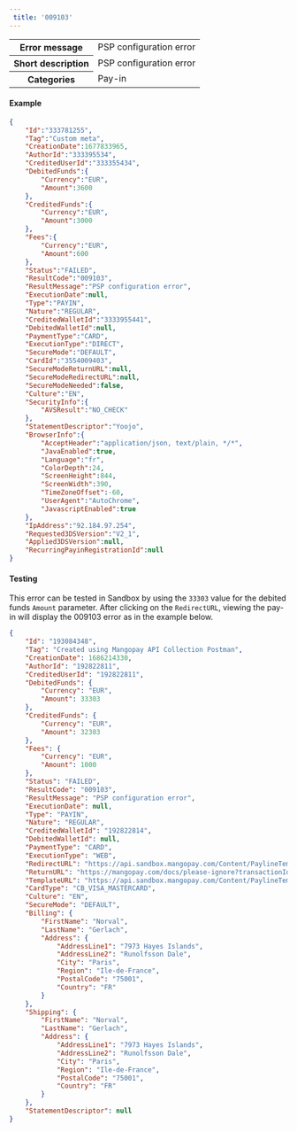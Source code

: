 ---  
 title: '009103'  
---  
  
<table>
    <tbody>
        <tr>
            <th><strong>Error message</strong></th>
            <td>PSP configuration error</td>
        </tr>
        <tr>
            <th><strong>Short description</strong></th>
            <td>PSP configuration error</td>
        </tr>
        <tr>
            <th><strong>Categories</strong></th>
            <td>  
<div class="label">Pay-in</div>
</td>
        </tr>
    </tbody>
</table>  

#### Example  
```json API Response
{
    "Id":"333781255",
    "Tag":"Custom meta",
    "CreationDate":1677833965,
    "AuthorId":"333395534",
    "CreditedUserId":"333355434",
    "DebitedFunds":{
        "Currency":"EUR",
        "Amount":3600
    },
    "CreditedFunds":{
        "Currency":"EUR",
        "Amount":3000
    },
    "Fees":{
        "Currency":"EUR",
        "Amount":600
    },
    "Status":"FAILED",
    "ResultCode":"009103",
    "ResultMessage":"PSP configuration error",
    "ExecutionDate":null,
    "Type":"PAYIN",
    "Nature":"REGULAR",
    "CreditedWalletId":"3333955441",
    "DebitedWalletId":null,
    "PaymentType":"CARD",
    "ExecutionType":"DIRECT",
    "SecureMode":"DEFAULT",
    "CardId":"3554009403",
    "SecureModeReturnURL":null,
    "SecureModeRedirectURL":null,
    "SecureModeNeeded":false,
    "Culture":"EN",
    "SecurityInfo":{
        "AVSResult":"NO_CHECK"
    },
    "StatementDescriptor":"Yoojo",
    "BrowserInfo":{
        "AcceptHeader":"application/json, text/plain, */*",
        "JavaEnabled":true,
        "Language":"fr",
        "ColorDepth":24,
        "ScreenHeight":844,
        "ScreenWidth":390,
        "TimeZoneOffset":-60,
        "UserAgent":"AutoChrome",
        "JavascriptEnabled":true
    },
    "IpAddress":"92.184.97.254",
    "Requested3DSVersion":"V2_1",
    "Applied3DSVersion":null,
    "RecurringPayinRegistrationId":null
}
```  

#### Testing  

This error can be tested in Sandbox by using the `33303` value for the debited funds `Amount` parameter. After clicking on the `RedirectURL`, viewing the pay-in will display the 009103 error as in the example below.  
```json API response
{
    "Id": "193084348",
    "Tag": "Created using Mangopay API Collection Postman",
    "CreationDate": 1686214330,
    "AuthorId": "192822811",
    "CreditedUserId": "192822811",
    "DebitedFunds": {
        "Currency": "EUR",
        "Amount": 33303
    },
    "CreditedFunds": {
        "Currency": "EUR",
        "Amount": 32303
    },
    "Fees": {
        "Currency": "EUR",
        "Amount": 1000
    },
    "Status": "FAILED",
    "ResultCode": "009103",
    "ResultMessage": "PSP configuration error",
    "ExecutionDate": null,
    "Type": "PAYIN",
    "Nature": "REGULAR",
    "CreditedWalletId": "192822814",
    "DebitedWalletId": null,
    "PaymentType": "CARD",
    "ExecutionType": "WEB",
    "RedirectURL": "https://api.sandbox.mangopay.com/Content/PaylineTemplateWidget?rp=348a98453aff46fe940d9f4fc88a27fa&transactionId=193084348&token=1scnDu4sJcBgApfeI2761686214330930",
    "ReturnURL": "https://mangopay.com/docs/please-ignore?transactionId=193084348",
    "TemplateURL": "https://api.sandbox.mangopay.com/Content/PaylineTemplateWidget?rp=348a98453aff46fe940d9f4fc88a27fa&transactionId=193084348",
    "CardType": "CB_VISA_MASTERCARD",
    "Culture": "EN",
    "SecureMode": "DEFAULT",
    "Billing": {
        "FirstName": "Norval",
        "LastName": "Gerlach",
        "Address": {
            "AddressLine1": "7973 Hayes Islands",
            "AddressLine2": "Runolfsson Dale",
            "City": "Paris",
            "Region": "Ile-de-France",
            "PostalCode": "75001",
            "Country": "FR"
        }
    },
    "Shipping": {
        "FirstName": "Norval",
        "LastName": "Gerlach",
        "Address": {
            "AddressLine1": "7973 Hayes Islands",
            "AddressLine2": "Runolfsson Dale",
            "City": "Paris",
            "Region": "Ile-de-France",
            "PostalCode": "75001",
            "Country": "FR"
        }
    },
    "StatementDescriptor": null
}
```